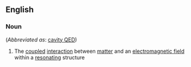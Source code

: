 ==English==

===Noun===
{{en-noun|head=[[cavity]] [[quantum]] [[electrodynamics]]|-}} (''Abbreviated as'': [[cavity QED]])

# {{context|physics|lang=en}} The [[coupled]] [[interaction]] between [[matter]] and an [[electromagnetic field]] within a [[resonating]] structure